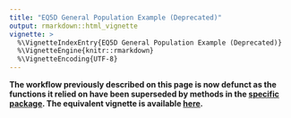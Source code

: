 ```yaml
---
title: "EQ5D General Population Example (Deprecated)"
output: rmarkdown::html_vignette
vignette: >
  %\VignetteIndexEntry{EQ5D General Population Example (Deprecated)}
  %\VignetteEngine{knitr::rmarkdown}
  %\VignetteEncoding{UTF-8}
---
```


\blandscape
<!---BLOCK_LANDSCAPE_START--->
**The workflow previously described on this page is now defunct as the functions it relied on have been superseded by methods in the [specific package](https://ready4-dev.github.io/specific). The equivalent vignette is available [here](https://ready4-dev.github.io/specific/articles/V_01.html).**
